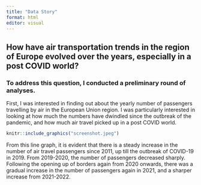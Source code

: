 ```yaml
---
title: "Data Story"
format: html
editor: visual
---
```


## How have air transportation trends in the region of Europe evolved over the years, especially in a post COVID world? 

### To address this question, I conducted a preliminary round of analyses.

First, I was interested in finding out about the yearly number of passengers travelling by air in the European Union region. I was particularly interested in looking at how much the numbers have dwindled since the outbreak of the pandemic, and how much air travel picked up in a post COVID world.

```r
knitr::include_graphics("screenshot.jpeg")
```

From this line graph, it is evident that there is a steady increase in the number of air travel passengers since 2011, up till the outbreak of COVID-19 in 2019. From 2019-2020, the number of passengers decreased sharply. Following the opening up of borders again from 2020 onwards, there was a gradual increase in the number of passengers again in 2021, and a sharper increase from 2021-2022.
